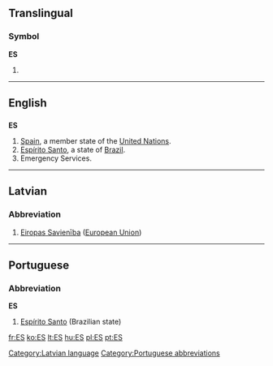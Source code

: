 {{also|Appendix:Variations of "es"}}
==Translingual==

===Symbol===
'''ES'''

# {{SI-unit-abbnp|exa|siemens|electrical conductance}}

----

==English==

==={{abbreviation}}===
'''ES'''

# [[Spain]], a member state of the [[United Nations]].
# [[Espírito Santo]], a state of [[Brazil]].
# Emergency Services.

----

==Latvian==

===Abbreviation===
{{infl|lv|abbreviation}}

# [[Eiropas Savienība]] ([[European Union]])

[[Category:Latvian language]]

----

==Portuguese==

===Abbreviation===
'''ES'''

# [[Espírito Santo]] (Brazilian state)

[[Category:Portuguese abbreviations]]

[[fr:ES]]
[[ko:ES]]
[[lt:ES]]
[[hu:ES]]
[[pl:ES]]
[[pt:ES]]